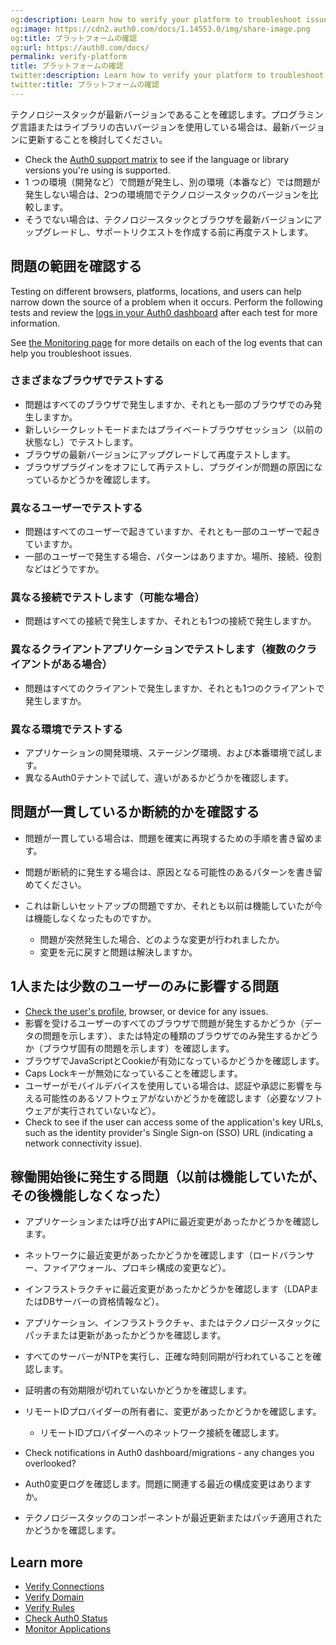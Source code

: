 ```yaml
---
og:description: Learn how to verify your platform to troubleshoot issues
og:image: https://cdn2.auth0.com/docs/1.14553.0/img/share-image.png
og:title: プラットフォームの確認
og:url: https://auth0.com/docs/
permalink: verify-platform
title: プラットフォームの確認
twitter:description: Learn how to verify your platform to troubleshoot issues
twitter:title: プラットフォームの確認
---
```


テクノロジースタックが最新バージョンであることを確認します。プログラミング言語またはライブラリの古いバージョンを使用している場合は、最新バージョンに更新することを検討してください。

* Check the [Auth0 support matrix](/docs/troubleshoot/customer-support/product-support-matrix) to see if the language or library versions you're using is supported.
* 1 つの環境（開発など）で問題が発生し、別の環境（本番など）では問題が発生しない場合は、2つの環境間でテクノロジースタックのバージョンを比較します。
* そうでない場合は、テクノロジースタックとブラウザを最新バージョンにアップグレードし、サポートリクエストを作成する前に再度テストします。

## 問題の範囲を確認する

Testing on different browsers, platforms, locations, and users can help narrow down the source of a problem when it occurs. Perform the following tests and review the [logs in your Auth0 dashboard](https://manage.auth0.com/#/logs) after each test for more information.

<Callout icon="file-lines" color="#0EA5E9" iconType="regular">

See [the Monitoring page](/docs/deploy-monitor/monitor) for more details on each of the log events that can help you troubleshoot issues.

</Callout>

### さまざまなブラウザでテストする

* 問題はすべてのブラウザで発生しますか、それとも一部のブラウザでのみ発生しますか。
* 新しいシークレットモードまたはプライベートブラウザセッション（以前の状態なし）でテストします。
* ブラウザの最新バージョンにアップグレードして再度テストします。
* ブラウザプラグインをオフにして再テストし、プラグインが問題の原因になっているかどうかを確認します。

### 異なるユーザーでテストする

* 問題はすべてのユーザーで起きていますか、それとも一部のユーザーで起きていますか。
* 一部のユーザーで発生する場合、パターンはありますか。場所、接続、役割などはどうですか。

### 異なる接続でテストします（可能な場合）

* 問題はすべての接続で発生しますか、それとも1つの接続で発生しますか。

### 異なるクライアントアプリケーションでテストします（複数のクライアントがある場合）

* 問題はすべてのクライアントで発生しますか、それとも1つのクライアントで発生しますか。

### 異なる環境でテストする

* アプリケーションの開発環境、ステージング環境、および本番環境で試します。
* 異なるAuth0テナントで試して、違いがあるかどうかを確認します。

## 問題が一貫しているか断続的かを確認する

* 問題が一貫している場合は、問題を確実に再現するための手順を書き留めます。
* 問題が断続的に発生する場合は、原因となる可能性のあるパターンを書き留めてください。
* これは新しいセットアップの問題ですか、それとも以前は機能していたが今は機能しなくなったものですか。

  + 問題が突然発生した場合、どのような変更が行われましたか。
  + 変更を元に戻すと問題は解決しますか。

## 1人または少数のユーザーのみに影響する問題

* [Check the user's profile](/docs/troubleshoot/authentication-issues/check-user-profiles), browser, or device for any issues.
* 影響を受けるユーザーのすべてのブラウザで問題が発生するかどうか（データの問題を示します）、または特定の種類のブラウザでのみ発生するかどうか（ブラウザ固有の問題を示します）を確認します。
* ブラウザでJavaScriptとCookieが有効になっているかどうかを確認します。
* Caps Lockキーが無効になっていることを確認します。
* ユーザーがモバイルデバイスを使用している場合は、認証や承認に影響を与える可能性のあるソフトウェアがないかどうかを確認します（必要なソフトウェアが実行されていないなど）。
* Check to see if the user can access some of the application's key URLs, such as the <Tooltip tip="Identity Provider (IdP): Service that stores and manages digital identities." cta="View Glossary" href="/docs/glossary?term=identity+provider">identity provider</Tooltip>'s <Tooltip tip="Single Sign-On (SSO): Service that, after a user logs into one applicaton, automatically logs that user in to other applications." cta="View Glossary" href="/docs/glossary?term=Single+Sign-on">Single Sign-on</Tooltip> (SSO) URL (indicating a network connectivity issue).

## 稼働開始後に発生する問題（以前は機能していたが、その後機能しなくなった）

* アプリケーションまたは呼び出すAPIに最近変更があったかどうかを確認します。
* ネットワークに最近変更があったかどうかを確認します（ロードバランサー、ファイアウォール、プロキシ構成の変更など）。
* インフラストラクチャに最近変更があったかどうかを確認します（LDAPまたはDBサーバーの資格情報など）。
* アプリケーション、インフラストラクチャ、またはテクノロジースタックにパッチまたは更新があったかどうかを確認します。
* すべてのサーバーがNTPを実行し、正確な時刻同期が行われていることを確認します。
* 証明書の有効期限が切れていないかどうかを確認します。
* リモートIDプロバイダーの所有者に、変更があったかどうかを確認します。

  + リモートIDプロバイダーへのネットワーク接続を確認します。
* Check notifications in <Tooltip tip="Auth0 Dashboard: Auth0's main product to configure your services." cta="View Glossary" href="/docs/glossary?term=Auth0+dashboard">Auth0 dashboard</Tooltip>/migrations - any changes you overlooked?
* Auth0変更ログを確認します。問題に関連する最近の構成変更はありますか。
* テクノロジースタックのコンポーネントが最近更新またはパッチ適用されたかどうかを確認します。

## Learn more

* [Verify Connections](/docs/troubleshoot/basic-issues/verify-connections)
* [Verify Domain](/docs/troubleshoot/basic-issues/verify-domain)
* [Verify Rules](/docs/troubleshoot/basic-issues/verify-rules)
* [Check Auth0 Status](/docs/deploy-monitor/monitor/check-auth0-status)
* [Monitor Applications](/docs/deploy-monitor/monitor/monitor-applications)